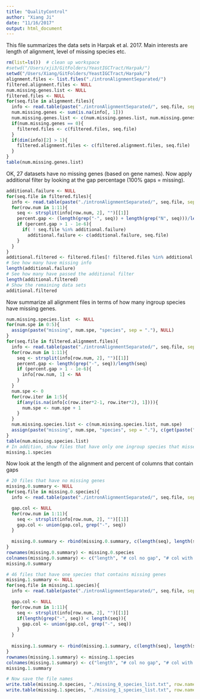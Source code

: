 ```yaml
---
title: "QualityControl"
author: "Xiang Ji"
date: "11/16/2017"
output: html_document
---
```


This file summarizes the data sets in Harpak et al. 2017. Main interests are 
length of alignment, level of missing species etc.

```r
rm(list=ls())  # clean up workspace
#setwd("/Users/xji3/GitFolders/YeastIGCTract/Harpak/")
setwd("/Users/Xiang/GitFolders/YeastIGCTract/Harpak/")
alignment.files <- list.files("./intronAlignmentSeparated/")
filtered.alignment.files <- NULL
num.missing.genes.list <- NULL
filtered.files <- NULL
for(seq.file in alignment.files){
  info <- read.table(paste("./intronAlignmentSeparated/", seq.file, sep = ""), as.is = TRUE)
  num.missing.genes <- sum(is.na(info[, 1]))
  num.missing.genes.list <- c(num.missing.genes.list, num.missing.genes)
  if(num.missing.genes == 0){
    filtered.files <- c(filtered.files, seq.file)
  }
  if(dim(info)[2] > 1){
    filtered.alignment.files <- c(filtered.alignment.files, seq.file)
  }
}
table(num.missing.genes.list)
```

OK, 27 datasets have no missing genes (based on gene names). Now apply additional filter by looking at the gap percentage (100% gaps = missing).

```r
additional.failure <- NULL
for(seq.file in filtered.files){
  info <- read.table(paste("./intronAlignmentSeparated/", seq.file, sep = ""), as.is = TRUE)
  for(row.num in 1:11){
    seq <- strsplit(info[row.num, 2], "")[[1]]
    percent.gap <- (length(grep("-", seq)) + length(grep("N", seq)))/length(seq)
    if (percent.gap > 1 - 1e-6){
      if( ! seq.file %in% additional.failure)
        additional.failure <- c(additional.failure, seq.file)
    }
  }
}
additional.filtered <- filtered.files[! filtered.files %in% additional.failure]
# See how many have missing info
length(additional.failure)
# See how many have passed the additional filter
length(additional.filtered)
# Show the remaining data sets
additional.filtered
```

Now summarize all alignment files in terms of how many ingroup species have missing genes.

```r
num.missing.species.list  <- NULL
for(num.spe in 0:5){
  assign(paste("missing", num.spe, "species", sep = "."), NULL)
}
for(seq.file in filtered.alignment.files){
  info <- read.table(paste("./intronAlignmentSeparated/", seq.file, sep = ""), as.is = TRUE)
  for(row.num in 1:11){
    seq <- strsplit(info[row.num, 2], "")[[1]]
    percent.gap <- length(grep("-", seq))/length(seq)
    if (percent.gap > 1 - 1e-6){
      info[row.num, 1] <- NA
    }   
  }
  num.spe <- 0
  for(row.iter in 1:5){
    if(any(is.na(info[c(row.iter*2-1, row.iter*2), 1]))){
      num.spe <- num.spe + 1
    }
  }
  num.missing.species.list <- c(num.missing.species.list, num.spe)
  assign(paste("missing", num.spe, "species", sep = "."), c(get(paste("missing", num.spe, "species", sep = ".")), seq.file))
}
table(num.missing.species.list)
# In addition, show files that have only one ingroup species that misses either one or both copies
missing.1.species
```

Now look at the length of the alignment and percent of columns that contain gaps

```r
# 20 files that have no missing genes
missing.0.summary <- NULL
for(seq.file in missing.0.species){
  info <- read.table(paste("./intronAlignmentSeparated/", seq.file, sep = ""), as.is = TRUE)

  gap.col <- NULL
  for(row.num in 1:11){
    seq <- strsplit(info[row.num, 2], "")[[1]]
    gap.col <- union(gap.col, grep("-", seq))
  }
  
  missing.0.summary <- rbind(missing.0.summary, c(length(seq), length(seq) - length(gap.col), length(gap.col), length(gap.col)/length(seq)))
}
rownames(missing.0.summary) <- missing.0.species
colnames(missing.0.summary) <- c("length", "# col no gap", "# col with gap", "% gap col")
missing.0.summary

# 46 files that have one species that contains missing genes
missing.1.summary <- NULL
for(seq.file in missing.1.species){
  info <- read.table(paste("./intronAlignmentSeparated/", seq.file, sep = ""), as.is = TRUE)

  gap.col <- NULL
  for(row.num in 1:11){
    seq <- strsplit(info[row.num, 2], "")[[1]]
    if(length(grep("-", seq)) < length(seq)){
      gap.col <- union(gap.col, grep("-", seq))
    }
  }
  
  missing.1.summary <- rbind(missing.1.summary, c(length(seq), length(seq) - length(gap.col), length(gap.col), length(gap.col)/length(seq)))
}
rownames(missing.1.summary) <- missing.1.species
colnames(missing.1.summary) <- c("length", "# col no gap", "# col with gap", "% gap col")
missing.1.summary

# Now save the file names
write.table(missing.0.species, "./missing_0_species_list.txt", row.names = FALSE, col.names = FALSE, quote = FALSE)
write.table(missing.1.species, "./missing_1_species_list.txt", row.names = FALSE, col.names = FALSE, quote = FALSE)
```